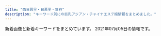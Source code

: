 ```yaml
---
title: "西日暮里・日暮里・鶯谷"
description: "キーワード別にの巨乳アジアン・チャイナエステ嬢情報をまとめました。"
---
```


新着画像と新着キーワードをまとめています。
2021年07月05日の情報です。

<DmmAffiliateIns />
<KeywordTable
  shops={
    [
    {
        "station": "\u753a\u5c4b\u99c51\u756a\u51fa\u53e3",
        "img_links": [
            "https://mominoki.tyo.ac/images/themes/pink/line.png",
            "https://mominoki.tyo.ac/images/themes/pink/s_ranking.png",
            "https://mominoki.tyo.ac/photos/sites/41/2020/09/2020092804344859.jpg",
            "https://mominoki.tyo.ac/photos/sites/41/2020/11/2020111401222038.jpg",
            "https://mominoki.tyo.ac/photos/sites/41/2020/09/2020092804344750.jpg",
            "https://mominoki.tyo.ac/photos/sites/41/2021/06/202106070158042.jpg",
            "https://mominoki.tyo.ac/images/themes/pink/no1.png",
            "https://mominoki.tyo.ac/photos/sites/41/2021/03/202103150746598.jpg",
            "https://mominoki.tyo.ac/photos/sites/41/2020/09/2020092801595154.jpg",
            "https://mominoki.tyo.ac/images/themes/pink/s_staff.png",
            "https://mominoki.tyo.ac/images/themes/pink/s_news.png",
            "https://mominoki.tyo.ac/images/themes/pink/no2.png",
            "https://mominoki.tyo.ac/images/themes/pink/mobile.jpg",
            "https://mominoki.tyo.ac/images/themes/pink/r3.jpg",
            "https://mominoki.tyo.ac/images/themes/pink/s_pickup.png",
            "https://mominoki.tyo.ac/photos/sites/41/2020/09/2020092804344656.jpg",
            "https://mominoki.tyo.ac/photos/sites/41/2020/09/2020092810535583.jpg",
            "https://mominoki.tyo.ac/images/themes/pink/s_newface.png"
        ],
        "keywords": {
            "E": 2,
            "83": 1,
            "D": 12,
            "87": 4,
            "85": 6,
            "86": 3,
            "C": 9
        },
        "name": "\u3082\u307f\u306e\u6728",
        "url": "https://mominoki.tyo.ac/"
    },
    {
        "station": "JR\u897f\u65e5\u66ae\u91cc\u99c5",
        "keywords": {},
        "img_links": [],
        "name": "\u706f\u308a\u5c4b",
        "url": "http://chou.ies.bz/"
    },
    {
        "station": "JR\u65e5\u66ae\u91cc\u99c5\u6771\u53e3",
        "img_links": [
            "http://www.en-nippori.net/image/index/top.jpg",
            "http://www.en-nippori.net/image/therapist/02.jpg",
            "http://www.en-nippori.net/image/therapist/03.jpg",
            "http://www.en-nippori.net/image/therapist/06.jpg",
            "http://www.en-nippori.net/image/mainparts/images/navi01_02.jpg",
            "http://www.en-nippori.net/image/mainparts/images/navi01_05.jpg",
            "http://www.en-nippori.net/image/mainparts/images/navi01_04.jpg",
            "http://www.en-nippori.net/image/mainparts/main.jpg",
            "http://www.en-nippori.net/image/therapist/01.jpg",
            "http://www.en-nippori.net/image/therapist/04.jpg",
            "http://www.en-nippori.net/image/mainparts/images/navi01_03.jpg",
            "http://www.en-nippori.net/image/mainparts/images/navi01_06.jpg",
            "http://www.en-nippori.net/image/mainparts/images/navi01_07.jpg"
        ],
        "name": "\u7e01",
        "keywords": {
            "C": 6
        },
        "url": "http://www.en-nippori.net/"
    },
    {
        "station": "JR\u9daf\u8c37\u99c5\u5317\u53e3",
        "url": "http://aroma-est.net/",
        "name": "\u96c5",
        "img_links": [
            "http://aroma-est.net/images/r8.png",
            "http://aroma-est.net/images/staff_images/st5.jpg",
            "http://aroma-est.net/images/r1.png",
            "http://aroma-est.net/images/an_2_02.jpg",
            "http://aroma-est.net/images/staff_images/sta5.jpg",
            "http://aroma-est.net/images/staff_images/st1.jpg",
            "http://aroma-est.net/images/fbb.jpg",
            "http://aroma-est.net/images/index_01.jpg",
            "http://aroma-est.net/images/an_4_02.jpg",
            "http://aroma-est.net/images/slider/slide3s.png",
            "http://aroma-est.net/images/an_1_01.jpg",
            "http://aroma-est.net/images/staff_images/st2.jpg",
            "http://aroma-est.net/images/r7.png",
            "http://aroma-est.net/images/an_5_02.jpg",
            "http://aroma-est.net/images/an_2_01.jpg",
            "http://aroma-est.net/images/r3.png",
            "http://aroma-est.net/images/staff_images/sl.png",
            "http://aroma-est.net/images/staff_images/sta1.jpg",
            "http://aroma-est.net/images/slider/slide2.png",
            "http://aroma-est.net/images/staff_images/sta7.jpg",
            "http://aroma-est.net/images/staff_images/sta4.jpg",
            "http://aroma-est.net/images/index-2.jpg",
            "http://aroma-est.net/images/an_6_02.jpg",
            "http://aroma-est.net/images/r5.png",
            "http://aroma-est.net/images/an_3_01.jpg",
            "http://aroma-est.net/images/an_5_01.jpg",
            "http://aroma-est.net/images/an_4_01.jpg",
            "http://aroma-est.net/images/an_6_01.jpg",
            "http://aroma-est.net/images/staff_images/st21.jpg",
            "http://aroma-est.net/images/qr.jpg",
            "http://aroma-est.net/images/r6.png",
            "http://aroma-est.net/images/slider/slide3.png",
            "http://aroma-est.net/images/no.png",
            "http://aroma-est.net/images/staff_images/st4.jpg",
            "http://aroma-est.net/images/staff_images/sta2.jpg",
            "http://aroma-est.net/images/r2.png",
            "http://aroma-est.net/images/staff_images/st7.jpg",
            "http://aroma-est.net/images/sys1.jpg",
            "http://aroma-est.net/images/r4.png",
            "http://aroma-est.net/images/slider/slide2s.png",
            "http://aroma-est.net/images/an_3_02.jpg",
            "http://aroma-est.net/images/slider/slide1.png",
            "http://aroma-est.net/images/an_1_02.jpg",
            "http://aroma-est.net/images/index-1.jpg",
            "http://aroma-est.net/images/slider/slide1s.png"
        ],
        "keywords": {
            "E": 8,
            "D": 12,
            "86": 20
        }
    },
    {
        "img_links": [
            "http://es-minami.com/img/riri1.jpg",
            "http://www.es-minami.com/images/staff-bar.png",
            "http://www.es-minami.com/images/riri1.jpg",
            "http://es-minami.com/gals/riri1.jpg",
            "http://www.es-minami.com/img/mika1.jpg",
            "http://es-minami.com/images/riri1.jpg",
            "http://www.es-minami.com/images/nana1.jpg",
            "http://www.es-minami.com/images/mika2.jpg",
            "http://www.es-minami.com/img/sayuri1.jpg",
            "http://www.es-minami.com/img/nana1.jpg",
            "http://www.es-minami.com/gals/sayuri1.jpg",
            "http://www.es-minami.com/gals/mika1.jpg",
            "http://es-minami.com/images/pick_staff6.jpg",
            "http://www.es-minami.com/images/mika1.jpg",
            "http://es-minami.com/gals/sayuri2.jpg",
            "http://es-minami.com/img/mika1.jpg",
            "http://www.es-minami.com/gals/riri1.jpg",
            "http://www.es-minami.com/images/pick_staff6.jpg",
            "http://www.es-minami.com/img/yuki1.jpg",
            "http://es-minami.com/images/nana1.jpg",
            "http://www.es-minami.com/images/mobole.png",
            "http://es-minami.com/gals/mika1.jpg",
            "http://www.es-minami.com/images/sayuri2.jpg",
            "http://www.es-minami.com/images/yuki1.jpg",
            "http://es-minami.com/img/yuki1.jpg",
            "http://es-minami.com/img/sayuri1.jpg",
            "http://www.es-minami.com/gals/sakura1.jpg",
            "http://es-minami.com/images/sayuri1.jpg",
            "http://www.es-minami.com/gals/nana1.jpg",
            "http://es-minami.com/images/news.png",
            "http://www.es-minami.com/img/mika2.jpg",
            "http://es-minami.com/gals/rika1.jpg",
            "http://www.es-minami.com/images/rika1.jpg",
            "http://es-minami.com/gals/nana1.jpg",
            "http://es-minami.com/images/mika1.jpg",
            "http://es-minami.com/images/rika1.jpg",
            "http://es-minami.com/img/sayuri2.jpg",
            "http://www.es-minami.com/images/news.png",
            "http://es-minami.com/images/staff-bar.png",
            "http://es-minami.com/gals/mika2.jpg",
            "http://es-minami.com/img/nana1.jpg",
            "http://www.es-minami.com/gals/mika2.jpg",
            "http://www.es-minami.com/img/riri1.jpg",
            "http://es-minami.com/gals/yuki1.jpg",
            "http://www.es-minami.com/gals/rika1.jpg",
            "http://www.es-minami.com/gals/sayuri2.jpg",
            "http://es-minami.com/images/sayuri2.jpg",
            "http://es-minami.com/images/yuki1.jpg",
            "http://es-minami.com/img/mika2.jpg",
            "http://es-minami.com/images/mobole.png",
            "http://www.es-minami.com/gals/yuki1.jpg",
            "http://es-minami.com/gals/sayuri1.jpg",
            "http://www.es-minami.com/images/sayuri1.jpg",
            "http://es-minami.com/images/mika2.jpg",
            "http://es-minami.com/gals/sakura1.jpg",
            "http://www.es-minami.com/img/sayuri2.jpg"
        ],
        "name": "\u307f\u306a\u307f",
        "station": "JR\u65e5\u66ae\u91cc\u99c5\u6771\u53e3",
        "url": "http://es-minami.com/",
        "keywords": {}
    },
    {
        "url": "http://vineryu.xyz/",
        "keywords": {
            "\u4e73": 2
        },
        "name": "\u304a\u3072\u3081",
        "station": "JR\u65e5\u66ae\u91cc\u99c5\u6771\u53e3",
        "img_links": [
            "http://vineryu.xyz/uploads/210603/1-210603092541234.jpg",
            "http://vineryu.xyz/uploads/210608/1-21060Q64635522.jpg",
            "http://vineryu.xyz/uploads/210603/1-21060309354I30.jpg",
            "http://vineryu.xyz/uploads/210603/1-21060309344H02.jpg",
            "http://vineryu.xyz/picture/photo01.jpg",
            "http://vineryu.xyz/uploads/210603/1-21060309335L40.jpg",
            "http://vineryu.xyz/uploads/210608/1-21060Q64509648.jpg",
            "http://vineryu.xyz/picture/fla.jpg",
            "http://vineryu.xyz/picture/photo04.jpg",
            "http://vineryu.xyz/uploads/210603/1-2106030925294Y.jpg",
            "http://vineryu.xyz/uploads/210603/1-210603093516146.jpg",
            "http://vineryu.xyz/uploads/210608/1-21060Q6464E40.jpg",
            "http://vineryu.xyz/uploads/210603/1-210603093535919.jpg",
            "http://vineryu.xyz/uploads/210603/1-210603093435K6.jpg",
            "http://vineryu.xyz/picture/photo02.jpg",
            "http://vineryu.xyz/uploads/210608/1-21060Q64523591.jpg",
            "http://vineryu.xyz/picture/photo03.jpg",
            "http://vineryu.xyz/uploads/210603/1-210603093505U9.jpg",
            "http://vineryu.xyz/uploads/210603/1-21060309341O93.jpg"
        ]
    },
    {
        "keywords": {
            "\u4e73": 4
        },
        "station": "JR\u7530\u7aef\u99c5",
        "img_links": [
            "http://minopom.xyz/uploads/210430/1-2104301Q63S18.jpg",
            "http://www.minopom.xyz/uploads/allimg/210410/1-21041014413S64.jpg",
            "http://minopom.xyz/uploads/allimg/210410/1-21041014500NX.jpg",
            "http://minopom.xyz/picture/room3.jpg",
            "http://www.minopom.xyz/uploads/allimg/210406/1-21040614313L45.jpg",
            "http://minopom.xyz/uploads/210406/1-210406143244C2.jpg",
            "http://minopom.xyz/uploads/allimg/210410/1-2104101450455A.jpg",
            "http://minopom.xyz/uploads/allimg/210410/1-210410144U4934.jpg",
            "http://minopom.xyz/picture/totop_04.png",
            "http://www.minopom.xyz/uploads/allimg/210410/1-21041014500NX.jpg",
            "http://www.minopom.xyz/uploads/allimg/210410/1-2104101450455A.jpg",
            "http://minopom.xyz/uploads/210419/1-21041914162C16.jpg",
            "http://www.minopom.xyz/uploads/allimg/210410/1-210410145124148.jpg",
            "http://www.minopom.xyz/picture/head.jpg",
            "http://www.minopom.xyz/uploads/allimg/210410/1-210410145204C9.jpg",
            "http://minopom.xyz/uploads/allimg/210410/1-210410144PY50.jpg",
            "http://minopom.xyz/picture/room1.jpg",
            "http://www.minopom.xyz/uploads/allimg/210410/1-210410144U4934.jpg",
            "http://minopom.xyz/uploads/allimg/210410/1-21041014450GC.jpg",
            "http://minopom.xyz/picture/room2.jpg",
            "http://www.minopom.xyz/picture/img.site-builder.jpg",
            "http://minopom.xyz/uploads/210406/1-2104061433121E.jpg",
            "http://www.minopom.xyz/picture/totop_04.png",
            "http://minopom.xyz/uploads/allimg/210410/1-210410145204C9.jpg",
            "http://minopom.xyz/uploads/210406/1-210406143111G0.jpg",
            "http://www.minopom.xyz/uploads/allimg/210410/1-210410144PY50.jpg",
            "http://minopom.xyz/uploads/allimg/210406/1-21040614313L45.jpg",
            "http://minopom.xyz/picture/head.jpg",
            "http://minopom.xyz/picture/img.site-builder.jpg",
            "http://minopom.xyz/uploads/allimg/210410/1-210410145124148.jpg",
            "http://minopom.xyz/uploads/allimg/210410/1-21041014413S64.jpg",
            "http://minopom.xyz/uploads/allimg/210410/1-210410144323118.jpg"
        ],
        "name": "\u30ed\u30fc\u30ba",
        "url": "http://minopom.xyz/"
    },
    {
        "url": "https://www.sofia-est.com/",
        "name": "\u30bd\u30d5\u30a3\u30a2",
        "station": "JR\u65e5\u66ae\u91cc\u99c5\u5357\u53e3",
        "img_links": [
            "https://www.sofia-est.com/img/girl/thumb/s94_2.jpg",
            "https://www.sofia-est.com/img/material/top_pickup.png",
            "https://www.sofia-est.com/img/girl/pickup/pickup20190509222453.jpg",
            "https://www.sofia-est.com/img/girl/main/s99_1.jpg",
            "https://www.sofia-est.com/img/material/mob_m4.jpg",
            "https://www.sofia-est.com/img/girl/list/s81_list.jpg",
            "https://www.sofia-est.com/img/material/noimg_thumb.jpg",
            "https://www.sofia-est.com/img/material/mob_m5.jpg",
            "https://www.sofia-est.com/img/material/movie_right_yaji.png",
            "https://www.sofia-est.com/img/girl/list/s55_list.jpg",
            "https://www.sofia-est.com/img/material/page6_subt1.png",
            "https://www.sofia-est.com/img/material/gm5_rollout.png",
            "https://www.sofia-est.com/img/material/yakusoku.png",
            "https://www.sofia-est.com/img/girl/thumb/s106_5.jpg",
            "https://www.sofia-est.com/img/material/photo7.jpg",
            "https://www.sofia-est.com/img/material/movieicon.png",
            "https://www.sofia-est.com/img/girl/thumb/s105_3.jpg",
            "https://www.sofia-est.com/img/material/doublecourse_rev1.png",
            "https://www.sofia-est.com/img/material/mob_m2_rev1.jpg",
            "https://www.sofia-est.com/img/material/noimg_b.jpg",
            "https://www.sofia-est.com/img/girl/thumb/s100_1.jpg",
            "https://www.sofia-est.com/img/girl/thumb/s100_2.jpg",
            "https://www.sofia-est.com/img/material/mob_t5.jpg",
            "https://www.sofia-est.com/img/girl/list/s94_list.jpg",
            "https://www.sofia-est.com/img/girl/pickup/pickup20200909154945.jpg",
            "https://www.sofia-est.com/img/girl/list/s92_list.jpg",
            "https://www.sofia-est.com/img/material/gm1_rollout.png",
            "https://www.sofia-est.com/img/girl/thumb/s97_2.jpg",
            "https://www.sofia-est.com/img/girl/pickup/pickup20191220093623.jpg",
            "https://www.sofia-est.com/img/material/top_news.png",
            "https://www.sofia-est.com/img/material/top_movie.png",
            "https://www.sofia-est.com/img/girl/thumb/s106_1.jpg",
            "https://www.sofia-est.com/img/girl/main/s94_1.jpg",
            "https://www.sofia-est.com/img/girl/thumb/s56_1.jpg",
            "https://www.sofia-est.com/img/girl/thumb/s105_4.jpg",
            "https://www.sofia-est.com/img/girl/thumb/s99_1.jpg",
            "https://www.sofia-est.com/img/girl/list/s108_list.jpg",
            "https://www.sofia-est.com/img/girl/thumb/s106_4.jpg",
            "https://www.sofia-est.com/img/girl/thumb/s99_2.jpg",
            "https://www.sofia-est.com/img/material/page4_subt1.png",
            "https://www.sofia-est.com/img/girl/thumb/s97_1.jpg",
            "https://www.sofia-est.com/img/material/page7_subt1.png",
            "https://www.sofia-est.com/img/girl/pickup/pickup20200909154852.jpg",
            "https://www.sofia-est.com/img/material/page2_subt1.png",
            "https://www.sofia-est.com/img/girl/thumb/s108_1.jpg",
            "https://www.sofia-est.com/img/material/mob_t3.jpg",
            "https://www.sofia-est.com/img/girl/thumb/s81_4.jpg",
            "https://www.sofia-est.com/img/material/course_tanta1.png",
            "https://www.sofia-est.com/img/girl/list/s113_list.jpg",
            "https://www.sofia-est.com/img/material/course_tanta2.png",
            "https://www.sofia-est.com/img/girl/thumb/s92_2.jpg",
            "https://www.sofia-est.com/img/girl/thumb/s105_2.jpg",
            "https://www.sofia-est.com/img/material/page5_subt2.png",
            "https://www.sofia-est.com/img/girl/thumb/s106_3.jpg",
            "https://www.sofia-est.com/img/material/gm3_rollout.png",
            "https://www.sofia-est.com/img/girl/list/s84_list.jpg",
            "https://www.sofia-est.com/img/girl/thumb/s105_1.jpg",
            "https://www.sofia-est.com/img/material/sd_rt_btn.png",
            "https://www.sofia-est.com/img/girl/list/s100_list.jpg",
            "https://www.sofia-est.com/img/top/topslide20141210.jpg",
            "https://www.sofia-est.com/img/material/page6_subt2.png",
            "https://www.sofia-est.com/img/material/page3_1_subt2.png",
            "https://www.sofia-est.com/img/material/photo6.jpg",
            "https://www.sofia-est.com/img/material/page3_subt1.png",
            "https://www.sofia-est.com/img/material/top_twitter.png",
            "https://www.sofia-est.com/img/material/phototxt.jpg",
            "https://www.sofia-est.com/img/girl/thumb/s84_1.jpg",
            "https://www.sofia-est.com/img/girl/list/s105_list.jpg",
            "https://www.sofia-est.com/img/girl/pickup/pickup20191220093702.jpg",
            "https://www.sofia-est.com/img/material/page8_subt1.png",
            "https://www.sofia-est.com/img/girl/thumb/s55_1.jpg",
            "https://www.sofia-est.com/img/girl/list/s89_list.jpg",
            "https://www.sofia-est.com/img/material/mob_youtube.png",
            "https://www.sofia-est.com/img/material/photobig.jpg",
            "https://www.sofia-est.com/img/material/photo4.jpg",
            "https://www.sofia-est.com/img/material/photo5.jpg",
            "https://www.sofia-est.com/img/girl/main/s97_1.jpg",
            "https://www.sofia-est.com/img/material/page4_subt2.png",
            "https://www.sofia-est.com/img/material/top_newface.png",
            "https://www.sofia-est.com/img/material/movie_left_yaji.png",
            "https://www.sofia-est.com/img/girl/main/s105_1.jpg",
            "https://www.sofia-est.com/img/top/topslide20150918.jpg",
            "https://www.sofia-est.com/img/material/top_kodawariimg1.jpg",
            "https://www.sofia-est.com/img/girl/pickup/pickup20200111122329.jpg",
            "https://www.sofia-est.com/img/girl/thumb/s81_2.jpg",
            "https://www.sofia-est.com/img/girl/main/s92_1.jpg",
            "https://www.sofia-est.com/img/banner/koko_120x60.png",
            "https://www.sofia-est.com/img/girl/list/s97_list.jpg",
            "https://www.sofia-est.com/img/girl/list/s99_list.jpg",
            "https://www.sofia-est.com/img/material/photo3.jpg",
            "https://www.sofia-est.com/img/girl/thumb/s106_2.jpg",
            "https://www.sofia-est.com/img/material/mobileqr.png",
            "https://www.sofia-est.com/img/material/hosi5.png",
            "https://www.sofia-est.com/img/material/photo2.jpg",
            "https://www.sofia-est.com/img/material/photo1.jpg",
            "https://www.sofia-est.com/img/girl/thumb/s81_5.jpg",
            "https://www.sofia-est.com/img/girl/thumb/s113_1.jpg",
            "https://www.sofia-est.com/img/girl/main/s100_1.jpg",
            "https://www.sofia-est.com/img/girl/thumb/s81_1.jpg",
            "https://www.sofia-est.com/img/material/gm4_rollout.png",
            "https://www.sofia-est.com/img/material/courseoption_rev1.png",
            "https://www.sofia-est.com/img/material/coursepoint_rev2.png",
            "https://www.sofia-est.com/img/material/top_camp.png",
            "https://www.sofia-est.com/img/material/mob_m1_rev1.jpg",
            "https://www.sofia-est.com/img/material/page8_subt2.png",
            "https://www.sofia-est.com/img/girl/mobilepickup/mobilepickup20200302124127.jpg",
            "https://www.sofia-est.com/img/what/coupon202009.png",
            "https://www.sofia-est.com/img/girl/main/s56_1.jpg",
            "https://www.sofia-est.com/img/girl/list/s111_list.jpg",
            "https://www.sofia-est.com/img/material/movie20141210.jpg",
            "https://www.sofia-est.com/img/material/mob_t2.jpg",
            "https://www.sofia-est.com/img/material/gm2_rollout.png",
            "https://www.sofia-est.com/img/material/page3_1_subt1.png",
            "https://www.sofia-est.com/img/material/mob_t1.jpg",
            "https://www.sofia-est.com/img/material/mob_m3_rev1.jpg",
            "https://www.sofia-est.com/img/material/page5_subt1.png",
            "https://www.sofia-est.com/img/girl/thumb/s113_2.jpg",
            "https://www.sofia-est.com/img/girl/thumb/s92_1.jpg",
            "https://www.sofia-est.com/img/girl/thumb/s56_2.jpg",
            "https://www.sofia-est.com/img/girl/thumb/s105_5.jpg",
            "https://www.sofia-est.com/img/material/photo8.jpg",
            "https://www.sofia-est.com/img/material/top_kodawari.png",
            "https://www.sofia-est.com/img/girl/main/s113_1.jpg",
            "https://www.sofia-est.com/img/material/noimg_m.jpg",
            "https://www.sofia-est.com/img/material/mob_t4.jpg",
            "https://www.sofia-est.com/img/girl/thumb/s94_1.jpg",
            "https://www.sofia-est.com/img/material/iph.png",
            "https://www.sofia-est.com/img/girl/main/s106_1.jpg",
            "https://www.sofia-est.com/img/material/top_about.png",
            "https://www.sofia-est.com/img/material/pagetop_rollout.png",
            "https://www.sofia-est.com/img/girl/list/s56_list.jpg",
            "https://www.sofia-est.com/img/girl/thumb/s81_3.jpg",
            "https://www.sofia-est.com/img/girl/thumb/s89_1.jpg",
            "https://www.sofia-est.com/img/girl/list/s106_list.jpg",
            "https://www.sofia-est.com/img/girl/main/s81_1.jpg",
            "https://www.sofia-est.com/img/material/gm6_rollout.png",
            "https://www.sofia-est.com/img/material/page6_subt3.png",
            "https://www.sofia-est.com/img/material/top_infomation.png",
            "https://www.sofia-est.com/img/top/topslide20141211.jpg"
        ],
        "keywords": {
            "E": 1,
            "\u30bb\u30af\u30b7\u30fc": 33,
            "G": 1,
            "\u30c0\u30a4\u30ca\u30de\u30a4\u30c8": 1
        }
    },
    {
        "keywords": {},
        "img_links": [
            "http://www.night.ne.jp/tokyo/hayasi/img/view_2.jpg",
            "http://www.night.ne.jp/nightnet/img/17.jpg",
            "http://www.night.ne.jp/tokyo/hayasi/img/index_top.jpg",
            "http://www.night.ne.jp/nightnet/img/10.jpg",
            "http://www.night.ne.jp/tokyo/hayasi/img/view_3.jpg",
            "http://www.night.ne.jp/tokyo/hayasi/img/view_4.jpg",
            "http://www.night.ne.jp/nightnet/img/1.jpg",
            "http://www.night.ne.jp/tokyo/hayasi/img_staff/g_7377.jpg",
            "http://www.night.ne.jp/nightnet/img/14.jpg",
            "http://www.night.ne.jp/nightnet/img/2.jpg",
            "http://www.night.ne.jp/nightnet/img/6.jpg",
            "http://www.night.ne.jp/nightnet/img/13.jpg",
            "http://www.night.ne.jp/nightnet/img/5.jpg",
            "http://www.night.ne.jp/tokyo/hayasi/img/index.jpg",
            "http://www.night.ne.jp/tokyo/hayasi/img_staff/g_7376.jpg",
            "http://www.night.ne.jp/nightnet/img/15.jpg",
            "http://www.night.ne.jp/nightnet/img/3.jpg",
            "http://www.night.ne.jp/_format/P/img/over_msg_01.jpg",
            "http://www.night.ne.jp/tokyo/hayasi/img/view_1.jpg",
            "http://www.night.ne.jp/_format/P/img/index_enter_1.jpg",
            "http://www.night.ne.jp/_format/P/img/whats_news.jpg",
            "http://www.night.ne.jp/tokyo/hayasi/img/qr_code.jpg",
            "http://www.night.ne.jp/_format/P/img/over_msg_02.jpg",
            "http://www.night.ne.jp/tokyo/hayasi/img/view_5.jpg",
            "http://www.night.ne.jp/_format/W/img/whats_view.jpg",
            "http://www.night.ne.jp/nightnet/img/11.jpg",
            "http://www.night.ne.jp/nightnet/img/4.jpg",
            "http://www.night.ne.jp/nightnet/img/7.jpg",
            "http://www.night.ne.jp/nightnet/img/16.jpg",
            "http://www.night.ne.jp/nightnet/img/8.jpg",
            "http://www.night.ne.jp/nightnet/img/12a.jpg",
            "http://www.night.ne.jp/nightnet/img/9.jpg",
            "http://www.night.ne.jp/tokyo/hayasi/img/view_6.jpg",
            "http://www.night.ne.jp/tokyo/hayasi/img/index_view.jpg"
        ],
        "station": "JR\u65e5\u66ae\u91cc\u99c5",
        "name": "\u6797\u30de\u30c3\u30b5\u30fc\u30b8",
        "url": "http://www.night.ne.jp/tokyo/hayasi/"
    },
    {
        "keywords": {},
        "name": "\u6e29\u99a8\u6e2f-\u304a\u3093\u304d\u3087\u3046\u3053\u3046-",
        "url": "http://onkyoukou.tyo.cm/",
        "img_links": [],
        "station": "JR\u897f\u65e5\u66ae\u91cc\u99c5"
    },
    {
        "img_links": [
            "http://es-rlx.com/img/ttl_rec.png",
            "http://es-rlx.com/pic/top1.jpg",
            "http://es-rlx.com/img/ttl_tnew.png",
            "http://es-rlx.com/img/ttl_mobile.png",
            "http://es-rlx.com/img/access/roaddm.png",
            "http://es-rlx.com/pic/head.png",
            "http://es-rlx.com/staff/minami/01mb.jpg",
            "http://es-rlx.com/img/access/road01.jpg",
            "http://es-rlx.com/staff/yuki/01mb.jpg",
            "http://es-rlx.com/img/access/road03.jpg",
            "http://es-rlx.com/img/access/road02.jpg",
            "http://es-rlx.com/staff/sakura/01.jpg",
            "http://es-rlx.com/img/ttl_staff.png",
            "http://es-rlx.com/img/access/road04.jpg",
            "http://es-rlx.com/pic/top3.jpg",
            "http://es-rlx.com/img/ft_tel.png",
            "http://es-rlx.com/img/youtube.jpg",
            "http://es-rlx.com/pic/top2.jpg",
            "http://es-rlx.com/staff/minami/01.jpg",
            "http://es-rlx.com/staff/yuki/01.jpg",
            "http://es-rlx.com/img/access/kanban.png",
            "http://es-rlx.com/i/files/homeimg.jpg",
            "http://es-rlx.com/staff/sakura/01mb.jpg"
        ],
        "station": "JR\u9daf\u8c37\u99c5\u5317\u53e3",
        "name": "\u5065\u7f8e\u5802",
        "keywords": {
            "C": 15
        },
        "url": "http://es-rlx.com/"
    },
    {
        "name": "\u306f\u305f\u3061",
        "keywords": {
            "E": 6,
            "C": 19,
            "D": 47,
            "86": 19,
            "85": 15,
            "94": 3,
            "F": 3
        },
        "img_links": [
            "http://www.mac-riraku106.xyz/static/picture/michi01.png",
            "http://www.mac-riraku106.xyz/uploads/191219/1-191219124141563.jpg",
            "http://www.mac-riraku106.xyz/static/picture/1.jpg",
            "http://www.mac-riraku106.xyz/static/picture/top-img02.png",
            "http://www.mac-riraku106.xyz/uploads/200317/1-20031G44220J0.jpg",
            "http://www.mac-riraku106.xyz/uploads/191209/1-191209123459153.jpg",
            "http://www.mac-riraku106.xyz/uploads/200501/1-200501145002a7.jpg",
            "http://www.mac-riraku106.xyz/uploads/191128/1-19112Q3111UF.jpg",
            "http://www.mac-riraku106.xyz/uploads/200317/1-20031G4420c38.jpg",
            "http://www.mac-riraku106.xyz/uploads/191106/1-191106092S0357.jpg",
            "http://www.mac-riraku106.xyz/uploads/190926/1-1Z926131R6102.jpg",
            "http://www.mac-riraku106.xyz/uploads/190723/23-2.jpg",
            "http://www.mac-riraku106.xyz/uploads/200801/1-200P1110A4M2.jpg",
            "http://www.mac-riraku106.xyz/uploads/200501/1-200501125251121.jpg",
            "http://www.mac-riraku106.xyz/uploads/191128/1-19112Q31009521.jpg",
            "http://www.mac-riraku106.xyz/uploads/200818/1-200QQ55415J4.jpg",
            "http://www.mac-riraku106.xyz/uploads/200310/1-200310130925920.jpg",
            "http://www.mac-riraku106.xyz/uploads/200325/1-2003251H340B9.jpg",
            "http://www.mac-riraku106.xyz/uploads/191008/1-19100Q5451M20.jpg",
            "http://www.mac-riraku106.xyz/uploads/190826/1-1ZR6144611E0.jpg",
            "http://www.mac-riraku106.xyz/static/picture/michi02.png",
            "http://www.mac-riraku106.xyz/static/picture/top-img01.png",
            "http://www.mac-riraku106.xyz/uploads/190723/10-2.jpg",
            "http://www.mac-riraku106.xyz/static/picture/2.jpg",
            "http://www.mac-riraku106.xyz/uploads/190723/33-1.jpg",
            "http://www.mac-riraku106.xyz/static/picture/top-img03.png",
            "http://www.mac-riraku106.xyz/uploads/200608/1-20060Q02506204.jpg",
            "http://www.mac-riraku106.xyz/uploads/190926/1-1Z926131T2408.jpg",
            "http://www.mac-riraku106.xyz/static/picture/top-img09.png",
            "http://www.mac-riraku106.xyz/uploads/190906/1-1ZZ612503C39.jpg",
            "http://www.mac-riraku106.xyz/uploads/190723/23-3.jpg",
            "http://www.mac-riraku106.xyz/uploads/200608/1-20060Q0251EY.jpg",
            "http://www.mac-riraku106.xyz/uploads/200818/1-200QQ554231G.jpg",
            "http://www.mac-riraku106.xyz/uploads/200501/1-200501125300127.jpg",
            "http://www.mac-riraku106.xyz/uploads/200818/1-200QQ5535E92.jpg",
            "http://www.mac-riraku106.xyz/static/picture/tel.png",
            "http://www.mac-riraku106.xyz/uploads/190723/21-1.jpg",
            "http://www.mac-riraku106.xyz/uploads/191008/1-19100Q5453V63.jpg",
            "http://www.mac-riraku106.xyz/uploads/200501/1-200501125150516.jpg",
            "http://www.mac-riraku106.xyz/uploads/190723/1-1.jpg",
            "http://www.mac-riraku106.xyz/uploads/191209/1-191209122ZY50.jpg",
            "http://www.mac-riraku106.xyz/uploads/200501/1-200501125159161.jpg",
            "http://www.mac-riraku106.xyz/uploads/190723/23-1.jpg",
            "http://www.mac-riraku106.xyz/uploads/191128/1-19112Q3102OP.jpg",
            "http://www.mac-riraku106.xyz/uploads/190723/10-1.jpg",
            "http://www.mac-riraku106.xyz/uploads/200801/1-200P1110412514.jpg",
            "http://www.mac-riraku106.xyz/uploads/200501/1-200501144951148.jpg",
            "http://www.mac-riraku106.xyz/uploads/200310/1-200310130Z0421.jpg",
            "http://www.mac-riraku106.xyz/uploads/190723/34-1.jpg",
            "http://www.mac-riraku106.xyz/uploads/191106/1-191106092J62Y.jpg",
            "http://www.mac-riraku106.xyz/uploads/190723/25-1.jpg",
            "http://www.mac-riraku106.xyz/uploads/191106/1-191106092T0531.jpg",
            "http://www.mac-riraku106.xyz/uploads/200801/1-200P1110631926.jpg",
            "http://www.mac-riraku106.xyz/uploads/200325/1-2003251H312V4.jpg",
            "http://www.mac-riraku106.xyz/uploads/191209/1-1912091229204E.jpg",
            "http://www.mac-riraku106.xyz/uploads/200310/1-20031013091I08.jpg",
            "http://www.mac-riraku106.xyz/uploads/190906/1-1ZZ6125225A4.jpg",
            "http://www.mac-riraku106.xyz/uploads/200317/1-20031G44235R7.jpg",
            "http://www.mac-riraku106.xyz/static/picture/call.png",
            "http://www.mac-riraku106.xyz/uploads/190826/1-1ZR614462Qa.jpg",
            "http://www.mac-riraku106.xyz/uploads/190723/1-2.jpg",
            "http://www.mac-riraku106.xyz/uploads/191219/1-19121912423J29.jpg",
            "http://www.mac-riraku106.xyz/uploads/190723/30-1.jpg",
            "http://www.mac-riraku106.xyz/uploads/200501/1-200501145011C2.jpg"
        ],
        "station": "JR\u65e5\u66ae\u91cc\u99c5\u5357\u53e3",
        "url": "http://www.mac-riraku106.xyz/"
    },
    {
        "url": "http://www.relax-mirai.info/",
        "station": "\u65e5\u66ae\u91cc\u99c5\u6771\u53e3",
        "img_links": [
            "http://www.relax-mirai.info/images/m03.jpg",
            "http://www.relax-mirai.info/images/sayuri1.jpg",
            "http://www.relax-mirai.info/images/m04.jpg",
            "http://www.relax-mirai.info/gals/risa1.jpg",
            "http://www.relax-mirai.info/i/images/momo1.jpg",
            "http://www.relax-mirai.info/gals/aki1.jpg",
            "http://www.relax-mirai.info/gals/kaka1.jpg",
            "http://www.relax-mirai.info/i/120/sayuri1.jpg",
            "http://www.relax-mirai.info/images/info02.jpg",
            "http://www.relax-mirai.info/images/m02.jpg",
            "http://www.relax-mirai.info/images/momo1.jpg",
            "http://www.relax-mirai.info/images/info01.jpg",
            "http://www.relax-mirai.info/i/images/sayuri1.jpg",
            "http://www.relax-mirai.info/images/risa1.jpg",
            "http://www.relax-mirai.info/images/qr.jpg",
            "http://www.relax-mirai.info/gals/emi1.jpg"
        ],
        "name": "\u672a\u6765",
        "keywords": {}
    },
    {
        "img_links": [
            "http://www.ai-lian.work/images/mobile.jpg",
            "http://www.ai-lian.work/images/int2.jpg",
            "http://www.ai-lian.work/img/saya1.jpg",
            "http://www.ai-lian.work/images/ta.jpg",
            "http://www.ai-lian.work/images/news.jpg",
            "http://www.ai-lian.work/images/interior_t.jpg",
            "http://www.ai-lian.work/images/3.jpg",
            "http://www.ai-lian.work/images/sys1.jpg",
            "http://www.ai-lian.work/images/1.jpg",
            "http://www.ai-lian.work/images/int1.jpg",
            "http://www.ai-lian.work/img/yui1.jpg",
            "http://www.ai-lian.work/images/head.jpg",
            "http://www.ai-lian.work/images/2.jpg",
            "http://www.ai-lian.work/images/staff_t.jpg",
            "http://www.ai-lian.work/images/tel.jpg",
            "http://www.ai-lian.work/img/aya1.jpg",
            "http://www.ai-lian.work/images/line.png",
            "http://www.ai-lian.work/images/rec1.jpg"
        ],
        "station": "JR\u9daf\u8c37\u99c5\u5317\u53e3",
        "keywords": {},
        "url": "http://www.ai-lian.work/",
        "name": "\u5fc3\u7f8e"
    },
    {
        "img_links": [
            "http://momo.tyo.cm/images/tit02.png",
            "http://momo.tyo.cm/images/nav_link04.png",
            "http://momo.tyo.cm/images/tit_com02.png",
            "http://momo.tyo.cm/images/tit_link01.png",
            "http://momo.tyo.cm/photos/sites/53/2021/02/2021021607405578.jpg",
            "http://momo.tyo.cm/photos/sites/53/2021/02/2021021607405730.jpg",
            "http://momo.tyo.cm/images/nav_link06.png",
            "http://momo.tyo.cm/images/top_slider01.jpg",
            "http://momo.tyo.cm/photos/sites/53/2021/02/2021021607405658.jpg",
            "http://momo.tyo.cm/images/tit_com.png",
            "http://momo.tyo.cm/images/tit_com01.png",
            "http://momo.tyo.cm/photos/sites/53/2021/02/2021021607405882.jpg",
            "http://momo.tyo.cm/images/news.png",
            "http://momo.tyo.cm/images/bg_pick.png",
            "http://momo.tyo.cm/images/border02.png",
            "http://momo.tyo.cm/images/tit04.png",
            "http://momo.tyo.cm/images/nav_link05.png",
            "http://momo.tyo.cm/images/tit03.png",
            "http://momo.tyo.cm/images/nav_link01.png",
            "http://momo.tyo.cm/images/tit_com05.png",
            "http://momo.tyo.cm/images/nav_link02.png",
            "http://momo.tyo.cm/images/tit_com04.png",
            "http://momo.tyo.cm/images/tit_staff.png",
            "http://momo.tyo.cm/images/pagetop.png",
            "http://momo.tyo.cm/images/nav_link03.png",
            "http://momo.tyo.cm/images/tit01.png",
            "http://momo.tyo.cm/images/tit05.png",
            "http://momo.tyo.cm/images/top_slider02.jpg",
            "http://momo.tyo.cm/images/tit_com03.png",
            "http://momo.tyo.cm/images/border01.png"
        ],
        "keywords": {
            "85": 5,
            "86": 15,
            "D": 20
        },
        "name": "\u6843",
        "url": "http://momo.tyo.cm/",
        "station": "JR\u65e5\u66ae\u91cc\u99c5\u5357\u53e3"
    },
    {
        "img_links": [
            "http://flowerscent.este.work/frame/scroll1/scroll1.jpg",
            "http://flowerscent.este.work/navi/blk/temp_under2.jpg",
            "http://flowerscent.este.work/frame/scroll2/scroll2.jpg",
            "http://flowerscent.este.work/frame/fla/photo04.jpg",
            "http://flowerscent.este.work/kanban.png",
            "http://flowerscent.este.work/frame/scroll3/scroll3.jpg",
            "http://flowerscent.este.work/frame/scroll4/scroll4.jpg",
            "http://flowerscent.este.work/2/uploadimg/1600260826.jpg",
            "http://flowerscent.este.work/frame/fla/photo02.jpg",
            "http://flowerscent.este.work/frame/telimg/telbar.png",
            "http://flowerscent.este.work/frame/fla/photo01.jpg",
            "http://flowerscent.este.work/frame/scroll5/scroll5.jpg",
            "http://flowerscent.este.work/2/uploadimg/1621772225.jpg",
            "http://flowerscent.este.work/2/uploadimg/1621772192.jpeg",
            "http://flowerscent.este.work/2/uploadimg/1599833697.jpg",
            "http://flowerscent.este.work/frame/fla/photo03.jpg",
            "http://flowerscent.este.work/frame/fla/photo05.jpg",
            "http://flowerscent.este.work/img/header.jpg"
        ],
        "station": "JR\u897f\u65e5\u66ae\u91cc\u99c5",
        "keywords": {
            "86": 6,
            "83": 18,
            "E": 12,
            "C": 30,
            "84": 6,
            "87": 6
        },
        "name": "For You",
        "url": "http://flowerscent.este.work/"
    },
    {
        "img_links": [
            "http://esthe-aroma.red/images/cg06.jpg",
            "http://esthe-aroma.red/images/rec.png",
            "http://esthe-aroma.red/images/evetop.png",
            "http://esthe-aroma.red/images/r4.jpg",
            "http://esthe-aroma.red/images/cg04.jpg",
            "http://esthe-aroma.red/images/r3.jpg",
            "http://esthe-aroma.red/images/cg08.jpg",
            "http://esthe-aroma.red/images/imm.jpg",
            "http://esthe-aroma.red/images/sruru.jpg",
            "http://esthe-aroma.red/images/kan.jpg",
            "http://esthe-aroma.red/images/cg01.jpg",
            "http://esthe-aroma.red/images/top.png",
            "http://esthe-aroma.red/link/menlog.jpg",
            "http://esthe-aroma.red/images/cg07.jpg",
            "http://esthe-aroma.red/images/r2.jpg",
            "http://esthe-aroma.red/images/staff_s.png",
            "http://esthe-aroma.red/images/precau.png",
            "http://esthe-aroma.red/images/cg02.jpg",
            "http://esthe-aroma.red/images/cg09.jpg",
            "http://esthe-aroma.red/images/cg03.jpg",
            "http://esthe-aroma.red/images/cg10.jpg",
            "http://esthe-aroma.red/images/news.png",
            "http://esthe-aroma.red/images/r1.jpg"
        ],
        "url": "http://esthe-aroma.red/",
        "station": "JR\u65e5\u66ae\u91cc\u99c5\u6771\u53e3",
        "keywords": {
            "D": 8,
            "E": 1,
            "86": 9
        },
        "name": "\u548c\u5408 \u308f\u3054\u3046"
    },
    {
        "name": "\u97d3\u697d",
        "img_links": [
            "http://www.night.ne.jp/tokyo/yuki/img/index_skill.jpg",
            "http://www.night.ne.jp/tokyo/yuki/img/qr_code.jpg",
            "http://www.night.ne.jp/nightnet/img/17.jpg",
            "http://www.night.ne.jp/_format/W/img/whats_news.jpg",
            "http://www.night.ne.jp/nightnet/img/10.jpg",
            "http://www.night.ne.jp/tokyo/yuki/img/index.jpg",
            "http://www.night.ne.jp/nightnet/img/1.jpg",
            "http://www.night.ne.jp/nightnet/img/14.jpg",
            "http://www.night.ne.jp/nightnet/img/2.jpg",
            "http://www.night.ne.jp/nightnet/img/6.jpg",
            "http://www.night.ne.jp/nightnet/img/5.jpg",
            "http://www.night.ne.jp/tokyo/yuki/img/index_top.jpg",
            "http://www.night.ne.jp/_format/W/img/index_enter_1.jpg",
            "http://www.night.ne.jp/tokyo/yuki/img/index_view.jpg",
            "http://www.night.ne.jp/_format/W/img/whats_skill.jpg",
            "http://www.night.ne.jp/nightnet/img/15.jpg",
            "http://www.night.ne.jp/nightnet/img/3.jpg",
            "http://www.night.ne.jp/tokyo/yuki/img/view_2.jpg",
            "http://www.night.ne.jp/tokyo/yuki/img/skill_2.jpg",
            "http://www.night.ne.jp/_format/W/img/whats_view.jpg",
            "http://www.night.ne.jp/tokyo/yuki/img/view_1.jpg",
            "http://www.night.ne.jp/nightnet/img/11.jpg",
            "http://www.night.ne.jp/nightnet/img/4.jpg",
            "http://www.night.ne.jp/nightnet/img/7.jpg",
            "http://www.night.ne.jp/nightnet/img/16.jpg",
            "http://www.night.ne.jp/tokyo/yuki/img/skill_1.jpg",
            "http://www.night.ne.jp/nightnet/img/8.jpg",
            "http://www.night.ne.jp/nightnet/img/12a.jpg",
            "http://www.night.ne.jp/nightnet/img/9.jpg",
            "http://www.night.ne.jp/nightnet/img/13.jpg"
        ],
        "station": "\u5165\u8c37\u99c52\u756a\u51fa\u53e3",
        "keywords": {},
        "url": "http://www.night.ne.jp/tokyo/yuki/"
    }
]
}
/>
<DmmAffiliateScript />
